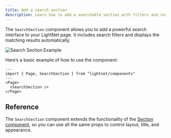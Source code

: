 ```yaml
---
title: Add a search section  
description: Learn how to add a searchable section with filters and results to your LightNet page.
---
```


The `SearchSection` component allows you to add a powerful search interface to your LightNet page. It includes search filters and displays the matching results automatically.

![Search Section Example](./images/search.webp)

Here’s a basic example of how to use the component:

```astro
---
import { Page, SearchSection } from "lightnet/components"
---
<Page>
  <SearchSection />
</Page>
```

## Reference

The `SearchSection` component extends the functionality of the [Section component](/build/pages/section), 
so you can use all the same props to control layout, title, and appearance.
